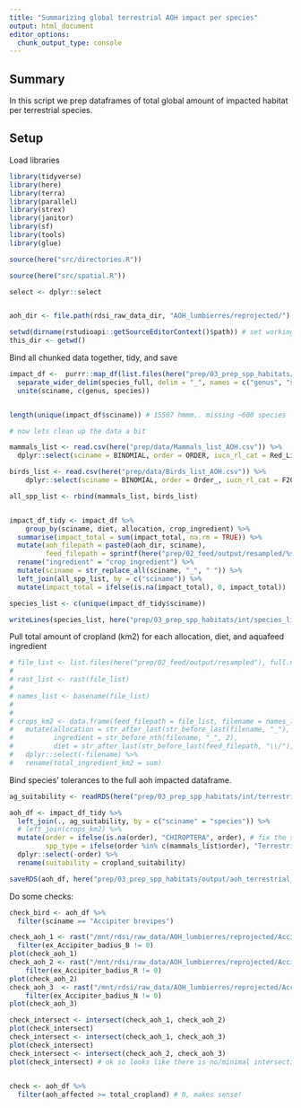 ```yaml
---
title: "Summarizing global terrestrial AOH impact per species"
output: html_document
editor_options: 
  chunk_output_type: console
---
```


## Summary

In this script we prep dataframes of total global amount of impacted habitat per terrestrial species.


## Setup

Load libraries

```r

library(tidyverse)
library(here)
library(terra)
library(parallel)
library(strex)
library(janitor)
library(sf)
library(tools)
library(glue)

source(here("src/directories.R"))

source(here("src/spatial.R"))

select <- dplyr::select


aoh_dir <- file.path(rdsi_raw_data_dir, "AOH_lumbierres/reprojected/")

setwd(dirname(rstudioapi::getSourceEditorContext()$path)) # set working directory to where this script is located
this_dir <- getwd()
```

Bind all chunked data together, tidy, and save

```r

impact_df <-  purrr::map_df(list.files(here("prep/03_prep_spp_habitats/int/aoh_impacts_terrestrial/"), full.names = TRUE), readRDS) %>%
  separate_wider_delim(species_full, delim = "_", names = c("genus", "species", "bird_type"), too_few = "align_start") %>%
  unite(sciname, c(genus, species))


length(unique(impact_df$sciname)) # 15507 hmmm.. missing ~600 species

# now lets clean up the data a bit 

mammals_list <- read.csv(here("prep/data/Mammals_list_AOH.csv")) %>%
  dplyr::select(sciname = BINOMIAL, order = ORDER, iucn_rl_cat = Red_List_Category_2019)

birds_list <- read.csv(here("prep/data/Birds_list_AOH.csv")) %>%
    dplyr::select(sciname = BINOMIAL, order = Order_, iucn_rl_cat = F2019_Iucn_Red_List_Category)

all_spp_list <- rbind(mammals_list, birds_list)


impact_df_tidy <- impact_df %>%
    group_by(sciname, diet, allocation, crop_ingredient) %>%
  summarise(impact_total = sum(impact_total, na.rm = TRUE)) %>%
  mutate(aoh_filepath = paste0(aoh_dir, sciname), 
         feed_filepath = sprintf(here("prep/02_feed/output/resampled/%s/%s_%s_A.tif"), diet, crop_ingredient, allocation)) %>%
  rename("ingredient" = "crop_ingredient") %>%
  mutate(sciname = str_replace_all(sciname, "_", " ")) %>%
  left_join(all_spp_list, by = c("sciname")) %>%
  mutate(impact_total = ifelse(is.na(impact_total), 0, impact_total))

species_list <- c(unique(impact_df_tidy$sciname))

writeLines(species_list, here("prep/03_prep_spp_habitats/int/species_list.txt"))

```




Pull total amount of cropland (km2) for each allocation, diet, and aquafeed ingredient

```r
# file_list <- list.files(here("prep/02_feed/output/resampled"), full.names = TRUE, recursive = TRUE, pattern = "_A") # 36 - good
# 
# rast_list <- rast(file_list)
# 
# names_list <- basename(file_list)
# 
# 
# crops_km2 <- data.frame(feed_filepath = file_list, filename = names_list, total_cropland = global(rast_list, "sum", na.rm = TRUE)) %>%
#   mutate(allocation = str_after_last(str_before_last(filename, "_"), "_"),
#          ingredient = str_before_nth(filename, "_", 2),
#          diet = str_after_last(str_before_last(feed_filepath, "\\/"), "\\/")) %>%
#   dplyr::select(-filename) %>%
#   rename(total_ingredient_km2 = sum)


```


Bind species' tolerances to the full aoh impacted dataframe. 

```r
ag_suitability <- readRDS(here("prep/03_prep_spp_habitats/int/terrestrial_spp_habitat_suitability.rds"))

aoh_df <- impact_df_tidy %>%
  left_join(., ag_suitability, by = c("sciname" = "species")) %>%
  # left_join(crops_km2) %>%
  mutate(order = ifelse(is.na(order), "CHIROPTERA", order), # fix the spp with missing order
         spp_type = ifelse(order %in% c(mammals_list$order), "Terrestrial mammal", "Bird")) %>% # identifier for class type
  dplyr::select(-order) %>%
  rename(suitability = cropland_suitability)

saveRDS(aoh_df, here("prep/03_prep_spp_habitats/output/aoh_terrestrial_mammals_birds_impact.rds")) # save rds to save space

```

  
Do some checks: 

```r
check_bird <- aoh_df %>%
  filter(sciname == "Accipiter brevipes")

check_aoh_1 <- rast("/mnt/rdsi/raw_data/AOH_lumbierres/reprojected/Accipiter_badius_B.tif") %>%
  filter(ex_Accipiter_badius_B != 0)
plot(check_aoh_1)
check_aoh_2 <- rast("/mnt/rdsi/raw_data/AOH_lumbierres/reprojected/Accipiter_badius_R.tif") %>%
    filter(ex_Accipiter_badius_R != 0)
plot(check_aoh_2)
check_aoh_3  <- rast("/mnt/rdsi/raw_data/AOH_lumbierres/reprojected/Accipiter_badius_N.tif") %>%
    filter(ex_Accipiter_badius_N != 0)
plot(check_aoh_3)

check_intersect <- intersect(check_aoh_1, check_aoh_2)
plot(check_intersect)
check_intersect <- intersect(check_aoh_1, check_aoh_3)
plot(check_intersect)
check_intersect <- intersect(check_aoh_2, check_aoh_3)
plot(check_intersect) # ok so looks like there is no/minimal intersection... additionally, the paper indicates that they can be combined and are separate, non-overlapping habitats. So probably no double counting occurring thankfully. 

  
check <- aoh_df %>%
  filter(aoh_affected >= total_cropland) # 0, makes sense! 
```

  